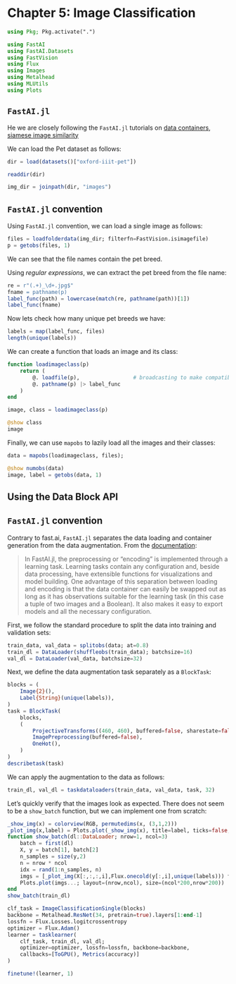 # Chapter 5: Image Classification

```julia
using Pkg; Pkg.activate(".")

using FastAI
using FastAI.Datasets
using FastVision
using Flux
using Images
using Metalhead
using MLUtils
using Plots
```

::: {.callout-note}

## `FastAI.jl`

He we are closely following the `FastAI.jl` tutorials on [data containers](https://fluxml.ai/FastAI.jl/dev/FastAI@dev/doc/docs/data_containers.md.html), [siamese image similarity](https://fluxml.ai/FastAI.jl/dev/FastAI@dev/doc/docs/notebooks/siamese.ipynb.html)

:::



We can load the Pet dataset as follows:

```julia
dir = load(datasets()["oxford-iiit-pet"])
```

```julia
readdir(dir)
```

```julia
img_dir = joinpath(dir, "images")
```

::: {.callout-tip}

## `FastAI.jl` convention

Using `FastAI.jl` convention, we can load a single image as follows:

```julia
files = loadfolderdata(img_dir; filterfn=FastVision.isimagefile)
p = getobs(files, 1)
```

We can see that the file names contain the pet breed. 

:::

Using *regular expressions*, we can extract the pet breed from the file name:

```julia
re = r"(.+)_\d+.jpg$"
fname = pathname(p)
label_func(path) = lowercase(match(re, pathname(path))[1])
label_func(fname)
```

Now lets check how many unique pet breeds we have:

```julia
labels = map(label_func, files)
length(unique(labels))
```

We can create a function that loads an image and its class:

```julia
function loadimageclass(p)
    return (
        @. loadfile(p),                 # broadcasting to make compatible with minibatching
        @. pathname(p) |> label_func
    )
end

image, class = loadimageclass(p)

@show class
image
```

Finally, we can use `mapobs` to lazily load all the images and their classes:

```julia
data = mapobs(loadimageclass, files);
```

```julia
@show numobs(data)
image, label = getobs(data, 1)
```

## Using the Data Block API

::: {.callout-warning}

## `FastAI.jl` convention

Contrary to fast.ai, `FastAI.jl` separates the data loading and container generation from the data augmentation. From the [documentation](https://fluxml.ai/FastAI.jl/dev/FastAI@dev/doc/docs/notebooks/siamese.ipynb.html):

> In FastAI.jl, the preprocessing or "encoding" is implemented through a learning task. Learning tasks contain any configuration and, beside data processing, have extensible functions for visualizations and model building. One advantage of this separation between loading and encoding is that the data container can easily be swapped out as long as it has observations suitable for the learning task (in this case a tuple of two images and a Boolean). It also makes it easy to export models and all the necessary configuration.

:::

First, we follow the standard procedure to split the data into training and validation sets:

```julia
train_data, val_data = splitobs(data; at=0.8)
train_dl = DataLoader(shuffleobs(train_data); batchsize=16)
val_dl = DataLoader(val_data, batchsize=32)
```

Next, we define the data augmentation task separately as a `BlockTask`:

```julia
blocks = (
    Image{2}(),
    Label{String}(unique(labels)),
)
task = BlockTask(
    blocks,
    (   
        ProjectiveTransforms((460, 460), buffered=false, sharestate=false),
        ImagePreprocessing(buffered=false),
        OneHot(),
    )
)
describetask(task)
```

We can apply the augmentation to the data as follows:

```julia
train_dl, val_dl = taskdataloaders(train_data, val_data, task, 32)
```

Let's quickly verify that the images look as expected. There does not seem to be a `show_batch` function, but we can implement one from scratch:

```julia
_show_img(x) = colorview(RGB, permutedims(x, (3,1,2)))
_plot_img(x,label) = Plots.plot(_show_img(x), title=label, ticks=false, border=:none)
function show_batch(dl::DataLoader; nrow=1, ncol=3)
    batch = first(dl)
    X, y = batch[1], batch[2]
    n_samples = size(y,2)
    n = nrow * ncol
    idx = rand(1:n_samples, n)
    imgs = [_plot_img(X[:,:,:,i],Flux.onecold(y[:,i],unique(labels))) for i in idx]
    Plots.plot(imgs...; layout=(nrow,ncol), size=(ncol*200,nrow*200))
end
show_batch(train_dl)
```

```julia
clf_task = ImageClassificationSingle(blocks)
backbone = Metalhead.ResNet(34, pretrain=true).layers[1:end-1]
lossfn = Flux.Losses.logitcrossentropy
optimizer = Flux.Adam()
learner = tasklearner(
    clf_task, train_dl, val_dl; 
    optimizer=optimizer, lossfn=lossfn, backbone=backbone,
    callbacks=[ToGPU(), Metrics(accuracy)]
)
```

```julia
finetune!(learner, 1)
```
